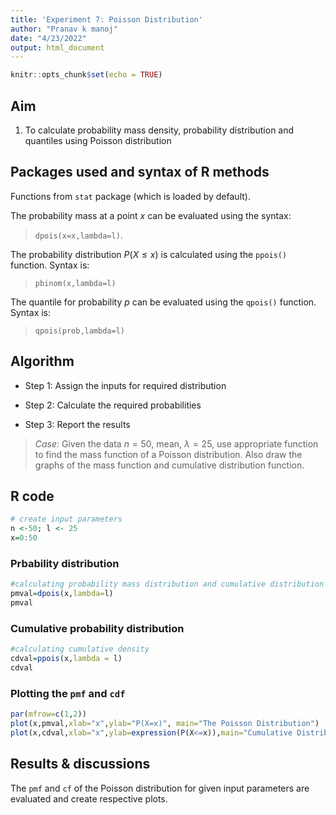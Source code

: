 ---
title: 'Experiment 7: Poisson Distribution'
author: "Pranav k manoj"
date: "4/23/2022"
output: html_document
---

```{r setup, include=FALSE}
knitr::opts_chunk$set(echo = TRUE)
```

## Aim

1. To calculate probability mass density, probability distribution and quantiles using Poisson distribution

## Packages used and syntax of R methods

Functions from `stat` package (which is loaded by default). 

The probability mass at a point $x$ can be evaluated using the syntax:

>`dpois(x=x,lambda=l)`.

The probability distribution $P(X\leq x)$ is calculated using the `ppois()` function. Syntax is: 

>`pbinom(x,lambda=l)`

The quantile for probability $p$ can be evaluated using the `qpois()` function. Syntax is:

>`qpois(prob,lambda=l)`

## Algorithm

* Step 1: Assign the inputs for required distribution

* Step 2: Calculate the required probabilities

* Step 3: Report the results


>*Case:* Given the data $n=50$, mean, $\lambda=25$, use appropriate function to find the mass function of a Poisson distribution. Also draw the graphs of the mass function and cumulative distribution function.

## R code

```{r}
# create input parameters
n <-50; l <- 25
x=0:50
```
### Prbability distribution

```{r}
#calculating probability mass distribution and cumulative distribution
pmval=dpois(x,lambda=l)
pmval
```

### Cumulative probability distribution

```{r}
#calculating cumulative density
cdval=ppois(x,lambda = l)
cdval
```
### Plotting the `pmf` and `cdf`

```{r}
par(mfrow=c(1,2))
plot(x,pmval,xlab="x",ylab="P(X=x)", main="The Poisson Distribution")
plot(x,cdval,xlab="x",ylab=expression(P(X<=x)),main="Cumulative Distribution Function")

```


## Results & discussions

The `pmf` and `cf` of the Poisson distribution for given input parameters are evaluated and create respective plots.